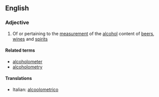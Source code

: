 ==English==

===Adjective===
{{en-adj}}

# Of or pertaining to the [[measurement]] of the [[alcohol]] content of [[beer]]s, [[wine]]s and [[spirit]]s

====Related terms====
*[[alcoholometer]]
*[[alcoholometry]]

====Translations====
{{top}}
*Italian: [[alcoolometrico]]
{{mid}}

{{bottom}}